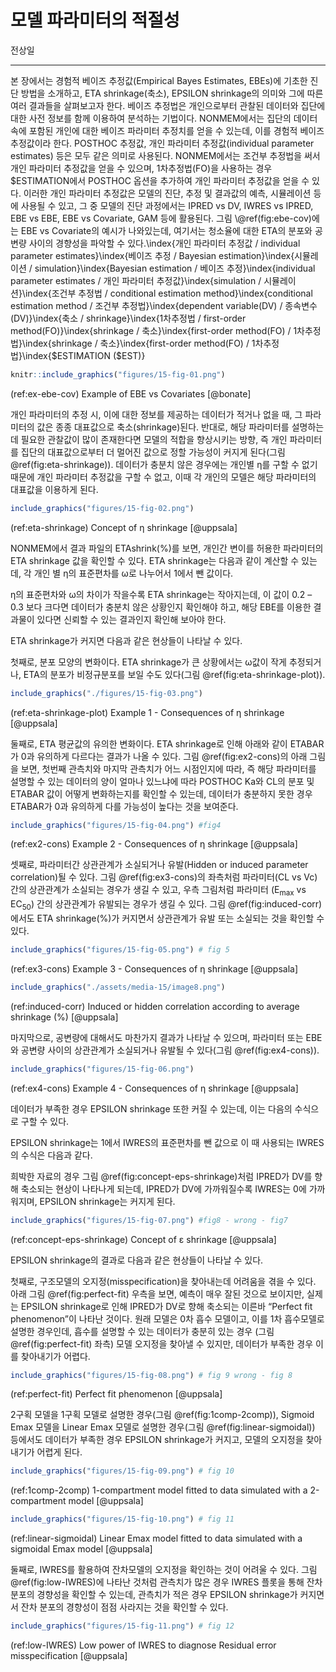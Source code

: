 # 모델 파라미터의 적절성 {#parameters}

전상일

---

본 장에서는 경험적 베이즈 추정값(Empirical Bayes Estimates, EBEs)에 기초한 진단 방법을 소개하고, ETA shrinkage(축소), EPSILON shrinkage의 의미와 그에 따른 여러 결과들을 살펴보고자 한다. 베이즈 추정법은 개인으로부터 관찰된 데이터와 집단에 대한 사전 정보를 함께 이용하여 분석하는 기법이다. NONMEM에서는 집단의 데이터 속에 포함된 개인에 대한 베이즈 파라미터 추정치를 얻을 수 있는데, 이를 경험적 베이즈 추정값이라 한다. POSTHOC 추정값, 개인 파라미터 추정값(individual parameter estimates) 등은 모두 같은 의미로 사용된다. NONMEM에서는 조건부 추정법을 써서 개인 파라미터 추정값을 얻을 수 있으며, 1차추정법(FO)을 사용하는 경우 $ESTIMATION에서 POSTHOC 옵션을 추가하여 개인 파라미터 추정값을 얻을 수 있다. 이러한 개인 파라미터 추정값은 모델의 진단, 추정 및 결과값의 예측, 시뮬레이션 등에 사용될 수 있고, 그 중 모델의 진단 과정에서는 IPRED vs DV, IWRES vs IPRED, EBE vs EBE, EBE vs Covariate, GAM 등에 활용된다. 그림 \@ref(fig:ebe-cov)에는 EBE vs Covariate의 예시가 나와있는데, 여기서는 청소율에 대한 ETA의 분포와 공변량 사이의 경향성을 파악할 수 있다.\index{개인 파라미터 추정값 / individual parameter estimates}\index{베이즈 추정 / Bayesian estimation}\index{시뮬레이션 / simulation}\index{Bayesian estimation / 베이즈 추정}\index{individual parameter estimates / 개인 파라미터 추정값}\index{simulation / 시뮬레이션}\index{조건부 추정법 / conditional estimation method}\index{conditional estimation method / 조건부 추정법}\index{dependent variable(DV) / 종속변수(DV)}\index{축소 / shrinkage}\index{1차추정법 / first-order method(FO)}\index{shrinkage / 축소}\index{first-order method(FO) / 1차추정법}\index{shrinkage / 축소}\index{first-order method(FO) / 1차추정법}\index{$ESTIMATION ($EST)}\index{FO}\index{IPRED}\index{IWRES}\index{POSTHOC}\index{PRED}\index{RES}\index{WRES}

```r
knitr::include_graphics("figures/15-fig-01.png")
```
(ref:ex-ebe-cov) Example of EBE vs Covariates [@bonate]

개인 파라미터의 추정 시, 이에 대한 정보를 제공하는 데이터가 적거나 없을 때, 그 파라미터의 값은 종종 대표값으로 축소(shrinkage)된다. 반대로, 해당 파라미터를 설명하는 데 필요한 관찰값이 많이 존재한다면 모델의 적합을 향상시키는 방향, 즉 개인 파라미터를 집단의 대표값으로부터 더 멀어진 값으로 정할 가능성이 커지게 된다(그림 \@ref(fig:eta-shrinkage)). 데이터가 충분치 않은 경우에는 개인별 η를 구할 수 없기 때문에 개인 파라미터 추정값을 구할 수 없고, 이때 각 개인의 모델은 해당 파라미터의 대표값을 이용하게 된다.\index{개인 파라미터 추정값 / individual parameter estimates}\index{individual parameter estimates / 개인 파라미터 추정값}\index{축소 / shrinkage}\index{shrinkage / 축소}\index{shrinkage / 축소}

```r
include_graphics("figures/15-fig-02.png")
```

\index{shrinkage / 축소}\index{shrinkage / 축소}

(ref:eta-shrinkage) Concept of η shrinkage [@uppsala]\index{shrinkage / 축소}\index{shrinkage / 축소}

NONMEM에서 결과 파일의 ETAshrink(%)를 보면, 개인간 변이를 허용한 파라미터의 ETA shrinkage 값을 확인할 수 있다. ETA shrinkage는 다음과 같이 계산할 수 있는데, 각 개인 별 η의 표준편차를 ω로 나누어서 1에서 뺀 값이다.\index{개인간 변이 / between-subject variability, initerindividual variability(IIV)}\index{between-subject variability, initerindividual variability(IIV) / 개인간 변이}\index{shrinkage / 축소}\index{shrinkage / 축소}
\begin{equation}
\eta_{sh} = 1 - \frac{SD(\hat\eta_{ph})}{w} 
(\#eq:eta-sh)
\end{equation}

η의 표준편차와 ω의 차이가 작을수록 ETA shrinkage는 작아지는데, 이 값이 0.2 – 0.3 보다 크다면 데이터가 충분치 않은 상황인지 확인해야 하고, 해당 EBE를 이용한 결과물이 있다면 신뢰할 수 있는 결과인지 확인해 보아야 한다.\index{shrinkage / 축소}\index{shrinkage / 축소}

ETA shrinkage가 커지면 다음과 같은 현상들이 나타날 수 있다.\index{shrinkage / 축소}\index{shrinkage / 축소}

첫째로, 분포 모양의 변화이다. ETA shrinkage가 큰 상황에서는 ω값이 작게 추정되거나, ETA의 분포가 비정규분포를 보일 수도 있다(그림 \@ref(fig:eta-shrinkage-plot)).\index{shrinkage / 축소}\index{shrinkage / 축소}

```r
include_graphics("./figures/15-fig-03.png")
```
\index{shrinkage / 축소}\index{shrinkage / 축소}

(ref:eta-shrinkage-plot) Example 1 - Consequences of η shrinkage [@uppsala]\index{shrinkage / 축소}\index{shrinkage / 축소}

둘째로, ETA 평균값의 유의한 변화이다. ETA shrinkage로 인해 아래와 같이 ETABAR가 0과 유의하게 다르다는 결과가 나올 수 있다. 그림 \@ref(fig:ex2-cons)의 아래 그림을 보면, 첫번째 관측치와 마지막 관측치가 어느 시점인지에 따라, 즉 해당 파라미터를 설명할 수 있는 데이터의 양이 얼마나 있느냐에 따라 POSTHOC Ka와 CL의 분포 및 ETABAR 값이 어떻게 변화하는지를 확인할 수 있는데, 데이터가 충분하지 못한 경우 ETABAR가 0과 유의하게 다를 가능성이 높다는 것을 보여준다.\index{shrinkage / 축소}\index{shrinkage / 축소}\index{ETABAR}\index{POSTHOC}

```r
include_graphics("figures/15-fig-04.png") #fig4
```

(ref:ex2-cons) Example 2 - Consequences of η shrinkage [@uppsala]\index{shrinkage / 축소}\index{shrinkage / 축소}

셋째로, 파라미터간 상관관계가 소실되거나 유발(Hidden or induced parameter correlation)될 수 있다. 그림 \@ref(fig:ex3-cons)의 좌측처럼 파라미터(CL vs Vc)간의 상관관계가 소실되는 경우가 생길 수 있고, 우측 그림처럼 파라미터 (E~max~ vs EC~50~) 간의 상관관계가 유발되는 경우가 생길 수 있다. 그림 \@ref(fig:induced-corr)에서도 ETA shrinkage(%)가 커지면서 상관관계가 유발 또는 소실되는 것을 확인할 수 있다.\index{shrinkage / 축소}\index{shrinkage / 축소}

```r
include_graphics("figures/15-fig-05.png") # fig 5
```

(ref:ex3-cons) Example 3 - Consequences of η shrinkage [@uppsala]\index{shrinkage / 축소}\index{shrinkage / 축소}

```r
include_graphics("./assets/media-15/image8.png")
```

(ref:induced-corr) Induced or hidden correlation according to average shrinkage (%) [@uppsala]\index{shrinkage / 축소}\index{shrinkage / 축소}

마지막으로, 공변량에 대해서도 마찬가지 결과가 나타날 수 있으며, 파라미터 또는 EBE와 공변량 사이의 상관관계가 소실되거나 유발될 수 있다(그림 \@ref(fig:ex4-cons)).

```r
include_graphics("figures/15-fig-06.png")
```

(ref:ex4-cons) Example 4 - Consequences of η shrinkage [@uppsala]\index{shrinkage / 축소}\index{shrinkage / 축소}

데이터가 부족한 경우 EPSILON shrinkage 또한 커질 수 있는데, 이는 다음의 수식으로 구할 수 있다.\index{shrinkage / 축소}\index{shrinkage / 축소}
\begin{equation}
\epsilon_{sh} = 1 - SD(IWRES)\index{IWRES}\index{RES}\index{WRES}
(\#eq:eps-iwres)
\end{equation}

EPSILON shrinkage는 1에서 IWRES의 표준편차를 뺀 값으로 이 때 사용되는 IWRES의 수식은 다음과 같다.\index{shrinkage / 축소}\index{shrinkage / 축소}\index{IWRES}\index{RES}\index{WRES}
\begin{equation}
IWRES_{ij} = \frac{DV_{ij}- IPRED_{ij}}{SD(\epsilon)} \ \text{(If IPRED} \rightarrow \text{DV, IWRES} \rightarrow 0)\index{IPRED}\index{IWRES}\index{PRED}\index{RES}\index{WRES}
(\#eq:iwres-ipred)
\end{equation}

희박한 자료의 경우 그림 \@ref(fig:concept-eps-shrinkage)처럼 IPRED가 DV를 향해 축소되는 현상이 나타나게 되는데, IPRED가 DV에 가까워질수록 IWRES는 0에 가까워지며, EPSILON shrinkage는 커지게 된다.\index{dependent variable(DV) / 종속변수(DV)}\index{축소 / shrinkage}\index{shrinkage / 축소}\index{shrinkage / 축소}\index{IPRED}\index{IWRES}\index{PRED}\index{RES}\index{WRES}

```r
include_graphics("figures/15-fig-07.png") #fig8 - wrong - fig7
```
\index{shrinkage / 축소}\index{shrinkage / 축소}

(ref:concept-eps-shrinkage) Concept of ε shrinkage [@uppsala]\index{shrinkage / 축소}\index{shrinkage / 축소}

EPSILON shrinkage의 결과로 다음과 같은 현상들이 나타날 수 있다.\index{shrinkage / 축소}\index{shrinkage / 축소}

첫째로, 구조모델의 오지정(misspecification)을 찾아내는데 어려움을 겪을 수 있다. 아래 그림 \@ref(fig:perfect-fit) 우측을 보면, 예측이 매우 잘된 것으로 보이지만, 실제는 EPSILON shrinkage로 인해 IPRED가 DV로 향해 축소되는 이른바 “Perfect fit phenomenon”이 나타난 것이다. 원래 모델은 0차 흡수 모델이고, 이를 1차 흡수모델로 설명한 경우인데, 흡수를 설명할 수 있는 데이터가 충분히 있는 경우 (그림 \@ref(fig:perfect-fit) 좌측) 모델 오지정을 찾아낼 수 있지만, 데이터가 부족한 경우 이를 찾아내기가 어렵다.\index{모델 오지정 / model misspecification}\index{model misspecification / 모델 오지정}\index{축소 / shrinkage}\index{shrinkage / 축소}\index{shrinkage / 축소}\index{IPRED}\index{PRED}

```r
include_graphics("figures/15-fig-08.png") # fig 9 wrong - fig 8
```

(ref:perfect-fit) Perfect fit phenomenon [@uppsala]

2구획 모델을 1구획 모델로 설명한 경우(그림 \@ref(fig:1comp-2comp)), Sigmoid Emax 모델을 Linear Emax 모델로 설명한 경우(그림 \@ref(fig:linear-sigmoidal)) 등에서도 데이터가 부족한 경우 EPSILON shrinkage가 커지고, 모델의 오지정을 찾아내기가 어렵게 된다.\index{shrinkage / 축소}\index{shrinkage / 축소}

```r
include_graphics("figures/15-fig-09.png") # fig 10
```

(ref:1comp-2comp) 1-compartment model fitted to data simulated with a 2-compartment model [@uppsala] 

```r
include_graphics("figures/15-fig-10.png") # fig 11
```

(ref:linear-sigmoidal) Linear Emax model fitted to data simulated with a sigmoidal Emax model [@uppsala]

둘째로, IWRES를 활용하여 잔차모델의 오지정을 확인하는 것이 어려울 수 있다. 그림 \@ref(fig:low-IWRES)에 나타난 것처럼 관측치가 많은 경우 IWRES 플롯을 통해 잔차 분포의 경향성을 확인할 수 있는데, 관측치가 적은 경우 EPSILON shrinkage가 커지면서 잔차 분포의 경향성이 점점 사라지는 것을 확인할 수 있다.\index{잔차 / residual error}\index{residual error / 잔차}\index{shrinkage / 축소}\index{shrinkage / 축소}\index{IWRES}\index{RES}\index{WRES}

```r
include_graphics("figures/15-fig-11.png") # fig 12
```

(ref:low-IWRES) Low power of IWRES to diagnose Residual error misspecification [@uppsala]\index{IWRES}\index{RES}\index{WRES}

<!-- **참고문헌** -->

<!-- 1.  > Peter L. Bonate, Pharmacokinetic-Pharmacodynamic Modeling and -->
<!--     > Simulation 2~nd~ edition, 2011 [@bonate] --> 

<!-- 2.  > Uppsala University, Empirical Bayes Estimate(EBE)-Based Diagnostics, 2007 [@uppsala] -->




